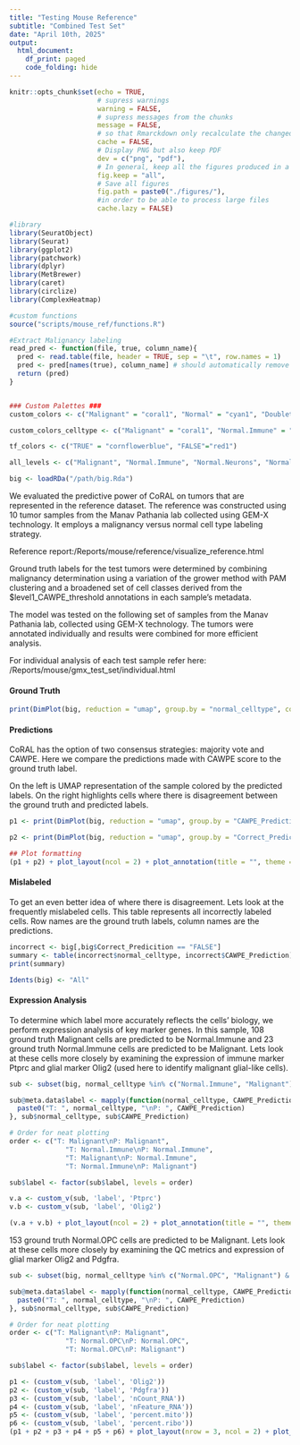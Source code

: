 ```yaml
---
title: "Testing Mouse Reference"
subtitle: "Combined Test Set"
date: "April 10th, 2025"
output:
  html_document:
    df_print: paged
    code_folding: hide
---
```

```r
knitr::opts_chunk$set(echo = TRUE, 
                      # supress warnings
                      warning = FALSE, 
                      # supress messages from the chunks
                      message = FALSE,
                      # so that Rmarckdown only recalculate the changed chunks
                      cache = FALSE,
                      # Display PNG but also keep PDF 
                      dev = c("png", "pdf"), 
                      # In general, keep all the figures produced in a chunk
                      fig.keep = "all",      
                      # Save all figures
                      fig.path = paste0("./figures/"),
                      #in order to be able to process large files
                      cache.lazy = FALSE)

#library
library(SeuratObject)
library(Seurat)
library(ggplot2)
library(patchwork)
library(dplyr)
library(MetBrewer)
library(caret)
library(circlize)
library(ComplexHeatmap)
```

```r
#custom functions
source("scripts/mouse_ref/functions.R")

#Extract Malignancy labeling
read_pred <- function(file, true, column_name){
  pred <- read.table(file, header = TRUE, sep = "\t", row.names = 1)
  pred <- pred[names(true), column_name] # should automatically remove everything we dont want and put it in same order
  return (pred)
}


### Custom Palettes ### 
custom_colors <- c("Malignant" = "coral1", "Normal" = "cyan1", "Doublet" = "goldenrod1", "Uncertain" = "mediumorchid1")

custom_colors_celltype <- c("Malignant" = "coral1", "Normal.Immune" = "lightskyblue",  "Normal.Neurons" = "mediumorchid1", "Normal.Vascular_other" = "goldenrod1", "Normal.Astrocytes" = "mediumseagreen", "Normal.Ependymal" = "aquamarine3", "Normal.Glial_progenitors" = "blue", "Normal.Neuronal_progenitors" = "orchid", "Normal.RGC" = "violet", "Normal.OPC" = "cyan1", "Uncertain" = "hotpink", "Normal.Uncertain" = "hotpink")

tf_colors <- c("TRUE" = "cornflowerblue", "FALSE"="red1")

all_levels <- c("Malignant", "Normal.Immune", "Normal.Neurons", "Normal.Vascular_other", "Normal.Astrocytes", "Normal.Ependymal", "Normal.Glial_progenitors", "Normal.Neuronal_progenitors", "Normal.RGC", "Normal.OPC", "Normal.Uncertain", "Uncertain")

```
\n

```r
big <- loadRDa("/path/big.Rda")
```
We evaluated the predictive power of CoRAL on tumors that are represented in the reference dataset. The reference was constructed using 10 tumor samples from the Manav Pathania lab collected using GEM-X technology. It employs a malignancy versus normal cell type labeling strategy.

Reference report:/Reports/mouse/reference/visualize_reference.html

Ground truth labels for the test tumors were determined by combining malignancy determination using a variation of the grower method with PAM clustering and a broadened set of cell classes derived from the $level1_CAWPE_threshold annotations in each sample's metadata.

The model was tested on the following set of samples from the Manav Pathania lab, collected using GEM-X technology. The tumors were annotated individually and results were combined for more efficient analysis.

For individual analysis of each test sample refer here: /Reports/mouse/gmx_test_set/individual.html
\n

#### Ground Truth
```r
print(DimPlot(big, reduction = "umap", group.by = "normal_celltype", cols = custom_colors_celltype, shuffle = TRUE, pt.size = 0.25) + theme(aspect.ratio = 1) + labs(title = "Ground Truth Labeling"))
```

#### Predictions 
CoRAL has the option of two consensus strategies: majority vote and CAWPE. Here we compare the predictions made with CAWPE score to the ground truth label. 

On the left is UMAP representation of the sample colored by the predicted labels. On the right highlights cells where there is disagreement between the ground truth and predicted labels. 

```r
p1 <- print(DimPlot(big, reduction = "umap", group.by = "CAWPE_Prediction", cols = custom_colors_celltype, shuffle = TRUE, pt.size = 0.25) + theme(aspect.ratio = 1) + labs(title = "CoRAL Predicted Labels"))

p2 <- print(DimPlot(big, reduction = "umap", group.by = "Correct_Predicition", cols = tf_colors, pt.size = 0.25) + theme(aspect.ratio = 1) + labs(title = "CoRAL Prediction Agreement with Ground Truth", subtitle = " True = Match with Ground Truth, False = Mismatch"))

## Plot formatting  
(p1 + p2) + plot_layout(ncol = 2) + plot_annotation(title = "", theme = theme(plot.title = element_text(hjust = 0.5)))
```
\n

#### Mislabeled
To get an even better idea of where there is disagreement. Lets look at the frequently mislabeled cells. This table represents all incorrectly labeled cells. Row names are the ground truth labels, column names are the predictions. 

```r
incorrect <- big[,big$Correct_Predicition == "FALSE"]
summary <- table(incorrect$normal_celltype, incorrect$CAWPE_Prediction)
print(summary)

Idents(big) <- "All"
```
\n


#### Expression Analysis 
To determine which label more accurately reflects the cells' biology, we perform expression analysis of key marker genes. In this sample, 108 ground truth Malignant cells are predicted to be Normal.Immune and 23 ground truth Normal.Immune cells are predicted to be Malignant. Lets look at these cells more closely by examining the expression of immune marker Ptprc and glial marker Olig2 (used here to identify malignant glial-like cells). 

```r
sub <- subset(big, normal_celltype %in% c("Normal.Immune", "Malignant") & CAWPE_Prediction %in% c("Normal.Immune", "Malignant"))

sub@meta.data$label <- mapply(function(normal_celltype, CAWPE_Prediction){
  paste0("T: ", normal_celltype, "\nP: ", CAWPE_Prediction)
}, sub$normal_celltype, sub$CAWPE_Prediction)

# Order for neat plotting 
order <- c("T: Malignant\nP: Malignant", 
              "T: Normal.Immune\nP: Normal.Immune",
              "T: Malignant\nP: Normal.Immune",
              "T: Normal.Immune\nP: Malignant")

sub$label <- factor(sub$label, levels = order)

v.a <- custom_v(sub, 'label', 'Ptprc')
v.b <- custom_v(sub, 'label', 'Olig2')

(v.a + v.b) + plot_layout(ncol = 2) + plot_annotation(title = "", theme = theme(plot.title = element_text(hjust = 0.5)))
```
\n

153 ground truth Normal.OPC cells are predicted to be Malignant. Lets look at these cells more closely by examining the QC metrics and expression of glial marker Olig2 and Pdgfra. 
```r
sub <- subset(big, normal_celltype %in% c("Normal.OPC", "Malignant") & CAWPE_Prediction %in% c("Malignant"))

sub@meta.data$label <- mapply(function(normal_celltype, CAWPE_Prediction){
  paste0("T: ", normal_celltype, "\nP: ", CAWPE_Prediction)
}, sub$normal_celltype, sub$CAWPE_Prediction)

# Order for neat plotting 
order <- c("T: Malignant\nP: Malignant", 
              "T: Normal.OPC\nP: Normal.OPC",
              "T: Normal.OPC\nP: Malignant")

sub$label <- factor(sub$label, levels = order)

p1 <- (custom_v(sub, 'label', 'Olig2'))
p2 <- (custom_v(sub, 'label', 'Pdgfra'))
p3 <- (custom_v(sub, 'label', 'nCount_RNA'))
p4 <- (custom_v(sub, 'label', 'nFeature_RNA'))
p5 <- (custom_v(sub, 'label', 'percent.mito'))
p6 <- (custom_v(sub, 'label', 'percent.ribo'))
(p1 + p2 + p3 + p4 + p5 + p6) + plot_layout(nrow = 3, ncol = 2) + plot_annotation(title = "", theme = theme(plot.title = element_text(hjust = 0.5)))
```
\n
